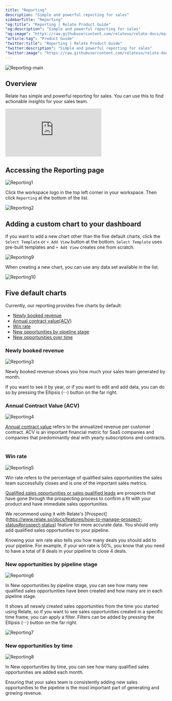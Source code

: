 ```yaml
---
title: "Reporting"
description: "Simple and powerful reporting for sales"
sidebarTitle: "Reporting"
"og:title": "Reporting | Relate Product Guide"
"og:description": "Simple and powerful reporting for sales"
"og:image": "https://raw.githubusercontent.com/relateso/relate-docs/main/docs/images/features/reporting-main.png"
"article:tag": "Product Guide"
"twitter:title": "Reporting | Relate Product Guide"
"twitter:description": "Simple and powerful reporting for sales"
"twitter:image": "https://raw.githubusercontent.com/relateso/relate-docs/main/docs/images/features/reporting-main.png"
---
```


![Reporting-main](/images/features/reporting-main.png)

## Overview

Relate has simple and powerful reporting for sales. You can use this to find actionable insights for your sales team.

<div
  style={{
    position: "relative",
    paddingBottom: "69.74664679582713%",
    height: 0,
  }}
>
  <iframe
    src="https://player.vimeo.com/video/856790360?title=1&byline=1&portrait=0&muted=1&autoplay=1&autopause=0&controls=1&loop=1"
    frameborder="0"
    allow="autoplay; fullscreen; picture-in-picture"
    title="Relate Reporting"
    webkitAllowFullScreen
    mozallowFullScreen
    allowFullScreen
    style={{
      position: "absolute",
      top: 0,
      left: 0,
      width: "100%",
      height: "100%",
    }}
  ></iframe>
</div>

## Accessing the Reporting page

![Reporting1](/images/features/reporting.png)

Click the workspace logo in the top left corner in your workspace. Then click `Reporting` at the bottom of the list.

![Reporting2](/images/features/enter-reporting.png)

## Adding a custom chart to your dashboard

If you want to add a new chart other than the five default charts, click the `Select Template` or `+ Add View` button at the bottom. `Select Template` uses pre-built templates and `+ Add View` creates one from scratch.

![Reporting9](/images/features/add-new-reports.png)

When creating a new chart, you can use any data set available in the list.

![Reporting10](/images/features/add-new-reports2.png)

## Five default charts

Currently, our reporting provides five charts by default:

- [Newly booked revenue](/features/reporting#newly-booked-revenue)
- [Annual contract value(ACV)](/features/reporting#annual-contract-value-acv)
- [Win rate](/features/reporting#win-rate)
- [New opportunities by pipeline stage](/features/reporting#new-opportunities-by-pipeline-stage)
- [New opportunities over time](/features/reporting#new-opportunities-over-time)

### Newly booked revenue

![Reporting3](/images/features/newly-booked-revenue.png)

Newly booked revenue shows you how much your sales team generated by month.

If you want to see it by year, or if you want to edit and add data, you can do so by pressing the Ellipsis (⋅⋅⋅) button on the far right.

### Annual Contract Value (ACV)

![Reporting4](/images/features/annual-contract-value.png)

[Annual contract value](https://www.relate.so/docs/wiki/acv) refers to the annualized revenue per customer contract. ACV is an important financial metric for SaaS companies and companies that predominantly deal with yearly subscriptions and contracts.
​

### Win rate

![Reporting5](/images/features/win-rate.png)

Win rate refers to the percentage of qualified sales opportunities the sales team successfully closes and is one of the important sales metrics.

[Qualified sales opportunities or sales qualified leads](https://www.relate.so/docs/wiki/sql) are prospects that have gone through the prospecting process to confirm a fit with your product and have immediate sales opportunities.

We recommend using it with Relate's [Prospect] (https://www.relate.so/docs/features/how-to-manage-prospect-status#prospect-status) feature for more accurate data. You should only add qualified sales opportunities to your pipeline.

Knowing your win rate also tells you how many deals you should add to your pipeline. For example, if your win rate is 50%, you know that you need to have a total of 8 deals in your pipeline to close 4 deals.

### New opportunities by pipeline stage

![Reporting6](/images/features/new-opportunities-by-pipeline-stage.png)

In New opportunities by pipeline stage, you can see how many new qualified sales opportunities have been created and how many are in each pipeline stage.

It shows all neswly created sales opportunities from the time you started using Relate, so if you want to see sales opportunities created in a specific time frame, you can apply a filter. Filters can be added by pressing the Ellipsis (⋅⋅⋅) button on the far right.

![Reporting7](/images/features/ellipsis.png)

### New opportunities by time

![Reporting8](/images/features/new-opportunities-over-time.png)

In New opportunities by time, you can see how many qualified sales opportunities are added each month.

Ensuring that your sales team is consistently adding new sales opportunities to the pipeline is the most important part of generating and growing revenue.
